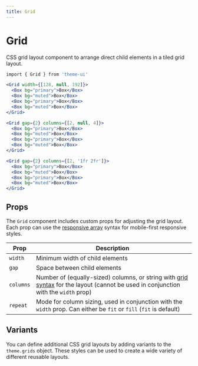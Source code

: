 ```yaml
---
title: Grid
---
```


# Grid

CSS grid layout component to arrange direct child elements in a tiled grid layout.

```sh
import { Grid } from 'theme-ui'
```

```jsx live=true
<Grid width={[128, null, 192]}>
  <Box bg="primary">Box</Box>
  <Box bg="muted">Box</Box>
  <Box bg="primary">Box</Box>
  <Box bg="muted">Box</Box>
</Grid>
```

```jsx live=true
<Grid gap={2} columns={[2, null, 4]}>
  <Box bg="primary">Box</Box>
  <Box bg="muted">Box</Box>
  <Box bg="primary">Box</Box>
  <Box bg="muted">Box</Box>
</Grid>
```

```jsx live=true
<Grid gap={2} columns={[2, '1fr 2fr']}>
  <Box bg="primary">Box</Box>
  <Box bg="muted">Box</Box>
  <Box bg="primary">Box</Box>
  <Box bg="muted">Box</Box>
</Grid>
```

## Props

The `Grid` component includes custom props for adjusting the grid layout.
Each prop can use the [responsive array][] syntax for mobile-first responsive styles.

| Prop      | Description                                                                                                                                                                                                  |
| --------- | ------------------------------------------------------------------------------------------------------------------------------------------------------------------------------------------------------------ |
| `width`   | Minimum width of child elements                                                                                                                                                                              |
| `gap`     | Space between child elements                                                                                                                                                                                 |
| `columns` | Number of (equally-sized) columns, or string with [grid syntax](https://developer.mozilla.org/en-US/docs/Web/CSS/grid-template-columns) for the layout (cannot be used in conjunction with the `width` prop) |
| `repeat`  | Mode for column sizing, used in conjunction with the `width` prop. Can either be `fit` or `fill` (`fit` is default)                                                                                          |

[responsive array]: /sx-prop#responsive-values

## Variants

You can define additional CSS grid layouts by adding variants to the `theme.grids` object.
These styles can be used to create a wide variety of different reusable layouts.
